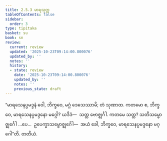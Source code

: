```yaml
---
title: 2.5.3 မာရသုတ္တ
tableOfContents: false
sidebar:
  order: 3
type: tipitaka
basket: su
book: sn
review:
  current: review
  updated: '2025-10-23T09:14:00.800076'
  updated_by: ''
  notes: ''
  history:
  - state: review
    date: '2025-10-23T09:14:00.800076'
    updated_by: ''
    notes: ''
    previous_state: draft
---
```



<ReviewStatus review={frontmatter.review} showDetails={true} />

<HypothesisAnnotation frontmatter={frontmatter} />

<DynamicBreadcrumb />

<Division number="224" book="sn" e="ch" v="18" p="312">

<Paragraph number="536" book="sn">
“မာရသေနပ္ပမဒ္ဒနံ ဝေါ, ဘိက္ခဝေ, မဂ္ဂံ ဒေသေဿာမိ; တံ သုဏာထ. ကတမော စ, ဘိက္ခဝေ, မာရသေနပ္ပမဒ္ဒနော မဂ္ဂေါ? ယဒိဒံ—  သတ္တ ဗောဇ္ဈင်္ဂါ. ကတမေ သတ္တ? သတိသမ္ဗောဇ္ဈင်္ဂေါ …ပေ…  ဥပေက္ခာသမ္ဗောဇ္ဈင်္ဂေါ—  အယံ ခေါ, ဘိက္ခဝေ, မာရသေနပ္ပမဒ္ဒနော မဂ္ဂေါ”တိ.

</Paragraph>
</Division>

<Paragraph number="537" type="center" book="sn">
တတိယံ.
</Paragraph>